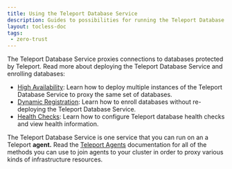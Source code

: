 ```yaml
---
title: Using the Teleport Database Service
description: Guides to possibilities for running the Teleport Database Service.
layout: tocless-doc
tags:
 - zero-trust
---
```


The Teleport Database Service proxies connections to databases protected by
Teleport. Read more about deploying the Teleport Database Service and
enrolling databases:

- [High Availability](ha.mdx): Learn how to deploy
  multiple instances of the Teleport Database Service to proxy the same set of
  databases.
- [Dynamic Registration](dynamic-registration.mdx): Learn how to enroll
  databases without re-deploying the Teleport Database Service.
- [Health Checks](health-checks.mdx): Learn how to configure Teleport database health checks and view health information.

The Teleport Database Service is one service that you can run on an a Teleport
**agent.** Read the [Teleport Agents](../../agents/agents.mdx)
documentation for all of the methods you can use to join agents to your cluster
in order to proxy various kinds of infrastructure resources.
